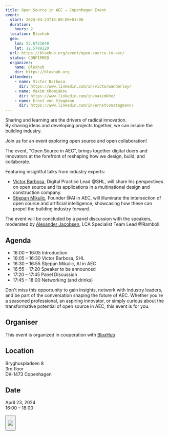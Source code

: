 ```yaml
---
title: Open Source in AEC – Copenhagen Event
event:
  start: 2024-04-23T16:00:00+01:00
  duration:
    hours: 2
  location: Bloxhub
  geo:
    lon: 55.6721040
    lat: 12.5789120
  url: https://bloxhub.org/event/open-source-in-aec/
  status: CONFIRMED
  organizer:
    name: Bloxhub
    dir: https://bloxhub.org
  attendees:
    - name: Victor Barbosa
      dir: https://www.linkedin.com/in/victorwanderley/
    - name: Maxim Khomiakov
      dir: https://www.linkedin.com/in/maximkhv/
    - name: Ernst von Stegmann
      dir: https://www.linkedin.com/in/ernstvonstegmann/
---
```


Sharing and learning are the drivers of radical innovation.<br />
By sharing ideas and developing projects together, we can inspire the building industry.

Join us for an event exploring open source and open collaboration!

The event, "Open Source in AEC", brings together digital doers and innovators at the forefront of reshaping how we design, build, and collaborate.

Featuring insightful talks from industry experts:

- [Victor Barbosa](https://www.linkedin.com/in/victorwanderley/), Digital Practice Lead @SHL, will share his perspectives on open source and its applications in a multinational design and construction company.
- [Stjepan Mikulic](https://www.linkedin.com/in/stjepanmikulic/), Founder @AI in AEC, will illuminate the intersection of open source and artificial intelligence, showcasing how these can propel the building industry forward.

The event will be concluded by a panel discussion with the speakers, moderated by [Alexander Jacobsen](https://www.linkedin.com/in/alexandermjacobson/), LCA Specialist Team Lead @Ramboll.

## Agenda

- 16:00 – 16:05 Introduction
- 16:05 – 16:30 Victor Barbosa, SHL
- 16:30 – 16:55 Stjepan Mikulic, AI in AEC
- 16:55 – 17:20 Speaker to be announced
- 17:20 – 17:45 Panel Discussion
- 17:45 – 18:00 Networking (and drinks)

Don't miss this opportunity to gain insights, network with industry leaders, and be part of the conversation shaping the future of AEC. Whether you're a seasoned professional, an aspiring innovator, or simply curious about the transformative potential of open source in AEC, this event is for you.

## Organiser

This event is organized in cooperation with [BloxHub](https://bloxhub.org/)

## Location

Bryghuspladsen 8<br />
3rd floor<br />
DK-1473 Copenhagen

## Date

April 23, 2024<br />
16:00 – 18:00

<Button
  href="https://bloxhub.org/event/open-source-in-aec/"
  label="Sign up here"
  type="primary"
  icon="right"
/>

![](/images/events/20240423-open-source-in-aec-copenhagen-event.svg)
